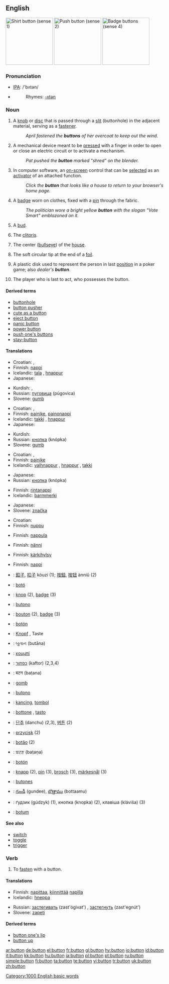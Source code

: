 {{wikipedia}}
==English==
[[Image:Shirt_button.jpg|thumb|right|150px|Shirt button (sense 1)]]
[[Image:Enter_button.jpg|thumb|right|150px|Push button (sense 2)]]
[[Image:Buttons_5a.jpg|thumb|right|150px|Badge buttons (sense 4)]]

===Pronunciation===
*[[IPA]]: /'bʌtən/
*{{audio|en-us-button.ogg|Audio (US)}}
*:Rhymes: [[Rhymes:English:-ʌtən|-ʌtən]]

===Noun===
{{en-noun}}

# A [[knob]] or [[disc]] that is passed through a [[slit]] (buttonhole) in the adjacent material, serving as a [[fastener]].
#:''April fastened the '''buttons''' of her overcoat to keep out the wind.''
# A mechanical device meant to be [[press]]ed with a finger in order to open or close an electric circuit or to activate a mechanism.
#:''Pat pushed the '''button''' marked "shred" on the blender.''
# {{computing}} In computer software, an [[on-screen]] control that can be [[select]]ed as an [[activator]] of an attached function.
#:''Click the '''button''' that looks like a house to return to your browser's home page.''
# A [[badge]] worn on clothes, fixed with a [[pin]] through the fabric.
#:''The politician wore a bright yellow '''button''' with the slogan "Vote Smart" emblazoned on it.''
# {{botany}} A [[bud]].
# {{slang}} The [[clitoris]].
# {{curling}} The center ([[bullseye]]) of the [[house]].
# {{fencing}} The soft circular tip at the end of a [[foil]].
# {{poker}} A plastic disk used to represent the person in last [[position]] in a poker game; also ''dealer's '''button'''''.
# {{poker}} The player who is last to act, who possesses the button.

====Derived terms====
*[[buttonhole]]
*[[button pusher]]
*[[cute as a button]]
*[[eject button]]
*[[panic button]]
*[[power button]]
*[[push one's buttons]]
*[[stay-button]]

====Translations====
{{trans-top|knob or small disc serving as a fastener}}
*Croatian: {{t|hr|gumb|m}}, {{t|hr|dugme|n}}
*Finnish: [[nappi]]
*Icelandic: [[tala]] {{f}}, [[hnappur]] {{m}}
*Japanese: {{t|ja|sc=Jpan|ボタン|tr=botan}}
{{trans-mid}}
*Kurdish: {{KUchar|[[دوگمه‌]]}}, {{KUchar|[[قۆپچه‌]]}}
*Russian: [[пуговица]] (púgovica) {{f}}
*Slovene: [[gumb]] {{m}}
{{trans-bottom}}

{{trans-top|a mechanical device meant to be pressed with a finger}}
*Croatian: {{t|hr|gumb|m}}, {{t|hr|dugme|n}}
*Finnish: [[painike]], [[painonappi]]
*Icelandic: [[takki]] {{n}}, [[hnappur]] {{m}}
*Japanese: {{t|ja|sc=Jpan|ボタン|tr=botan}}
{{trans-mid}}
*Kurdish: {{KUchar|[[دوگمه‌]]}}
*Russian: [[кнопка]] (knópka) {{f}}
*Slovene: [[gumb]] {{m}}
{{trans-bottom}}

{{trans-top|in computer software, an on-screen control that can be selected}}
*Croatian: {{t|hr|gumb|m}}, {{t|hr|dugme|n}}
*Finnish: [[painike]]
*Icelandic: [[valhnappur]] {{m}}, [[hnappur]] {{m}}, [[takki]] {{m}}
{{trans-mid}}
*Japanese: {{t|ja|sc=Jpan|ボタン|tr=botan}}
*Russian: [[кнопка]] (knópka) {{f}}
{{trans-bottom}}

{{trans-top|a badge worn on clothes}}
*Finnish: [[rintanappi]]
*Icelandic: [[barmmerki]] {{n}}
{{trans-mid}}
*Japanese: {{t|ja|sc=Jpan|ボタン|tr=botan}}
*Slovene: [[značka]] {{f}}
{{trans-bottom}}

{{trans-top|botany: a bud}}
*Croatian: {{t|hr|pupoljak|m}}
*Finnish: [[nuppu]]
{{trans-mid}}
{{trans-bottom}}

{{trans-top|slang: clitoris}}
<!-- Only slang expressions related to "button here", please! Other terms for clitoris go to the appropriate entry directly -->
*Finnish: [[nappula]]
{{trans-mid}}
{{trans-bottom}}

{{trans-top|curling: bullseye}}
*Finnish: [[nänni]]
{{trans-mid}}
{{trans-bottom}}

{{trans-top|fencing: a soft tip of the foil}}
*Finnish: [[kärkihylsy]]
{{trans-mid}}
{{trans-bottom}}

{{trans-top|poker: dealer's button}}
*Finnish: [[nappi]]
{{trans-mid}}
{{trans-bottom}}

{{checktrans-top}}
<!--added {{ttbc}}s here.-->
*{{ttbc|Chinese}}: [[釦子]], [[扣子]] kòuzi (1); [[按鈕]], [[按钮]]  ànniǔ (2)
*{{ttbc|Catalan}}: [[botó]]
*{{ttbc|Dutch}}: [[knop]] {{m}} (2), [[badge]] {{f}} (3)
*{{ttbc|Esperanto}}: [[butono]]
*{{ttbc|French}}: [[bouton]] {{m}} (2), [[badge]] {{m}} (3)
*{{ttbc|Galician}}: [[botón]]
*{{ttbc|German}}: [[Knopf]] {{m}}, Taste
*{{ttbc|Gujarati}}: બુતાન (butāna)
*{{ttbc|Greek}}: [[κουμπί]] {{n}}
*{{ttbc|Hebrew}}: [[כפתור]] (kaftor) {{m}} (2,3,4)
*{{ttbc|Hindi}}: बटन (baṭana)
*{{ttbc|Hungarian}}: [[gomb]]
*{{ttbc|Ido}}: [[butono]]
*{{ttbc|Indonesian}}: [[kancing]], [[tombol]]
*{{ttbc|Italian}}: [[bottone]] {{m}}, [[tasto]] {{m}}
*{{ttbc|Korean}}: [[단추]] (danchu) (2,3), [[버튼]] (2)
*{{ttbc|Polish}}: [[przycisk]] {{m}} (2)
*{{ttbc|Portuguese}}: [[botão]] {{m}} (2)
*{{ttbc|Punjabi}}: ਬਟਣ (baṭaṇa)
*{{ttbc|Spanish}}: [[botón]]
*{{ttbc|Swedish}}: [[knapp]] (2), [[pin]] (3), [[brosch]] (3), [[märkesnål]] (3)
*{{ttbc|Tagalog}}: [[butones]]
*{{ttbc|Telugu}}: [[గుండీ]] (gundee), [[బొత్తాము]] (bottaamu)
*{{ttbc|Ukrainian}}: ґудзик (gúdzyk) {{m}} (1), кнопка (knopka) {{f}} (2), клавіша (kláviša) {{f}} (3)
*{{ttbc|Welsh}}: [[botum]]
{{trans-bottom}}

====See also====
*[[switch]]
*[[toggle]]
*[[trigger]]

===Verb===
{{en-verb}}

# {{transitive}} To [[fasten]] with a button.

====Translations====
{{trans-top|to fasten with a button}}
*Finnish: [[napittaa]], [[kiinnittää]] [[nappi|napilla]] 
*Icelandic: [[hneppa]]
{{trans-mid}}
*Russian: [[застегивать]] (zast'ógivat') {{impf}}, [[застегнуть]] (zast'egnút') {{pf}}
*Slovene: [[zapeti]]
{{trans-bottom}}

====Derived terms====
*[[button one's lip]]
*[[button up]]

[[Category:1000 English basic words]]

[[ar:button]]
[[de:button]]
[[el:button]]
[[fr:button]]
[[gl:button]]
[[hy:button]]
[[io:button]]
[[id:button]]
[[it:button]]
[[kk:button]]
[[hu:button]]
[[ja:button]]
[[pl:button]]
[[pt:button]]
[[ru:button]]
[[simple:button]]
[[fi:button]]
[[ta:button]]
[[te:button]]
[[vi:button]]
[[tr:button]]
[[uk:button]]
[[zh:button]]
